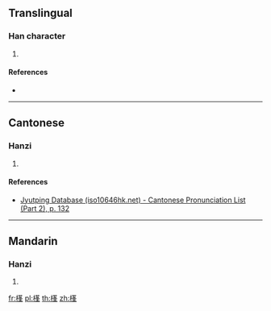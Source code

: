 ==Translingual==

===Han character===
{{Han char|rn=75|rad=木|as=11|sn=15|four=44958|canj=DTHJ|ids=⿰木莑}}

# {{defn|Han|sort=木11}}

====References====
* {{Han ref|kx=0551.100|dkj=15463|hdz=21275.020|uh=6A25|ud=27173|bh=E5E9|bd=58857}}

----

==Cantonese==

===Hanzi===
{{yue-hanzi|jyut=[[pung4]]|y=pung4}}

# {{defn|lang=yue|sort=木11}}

====References====
*[http://www.iso10646hk.net/jp/document/download.jsp Jyutping Database (iso10646hk.net) - Cantonese Pronunciation List (Part 2), p. 132]

----

==Mandarin==

===Hanzi===
{{cmn-hanzi|pin=[[péng]] ([[peng2]])|wg=p'eng<sup>2</sup>}}

# {{defn|lang=cmn|sort=木11}}

[[fr:樥]]
[[pl:樥]]
[[th:樥]]
[[zh:樥]]
